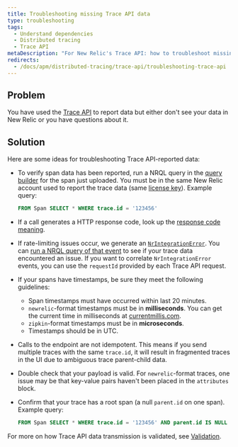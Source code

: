 ```yaml
---
title: Troubleshooting missing Trace API data
type: troubleshooting
tags:
  - Understand dependencies
  - Distributed tracing
  - Trace API
metaDescription: "For New Relic's Trace API: how to troubleshoot missing trace data."
redirects:
  - /docs/apm/distributed-tracing/trace-api/troubleshooting-trace-api
---
```


## Problem

You have used the [Trace API](/docs/apm/distributed-tracing/trace-api/introduction-new-relic-trace-api) to report data but either don't see your data in New Relic or you have questions about it. 

## Solution

Here are some ideas for troubleshooting Trace API-reported data:

* To verify span data has been reported, run a NRQL query in the [query builder](https://one.newrelic.com/launcher/nr1-core.home#pane=eyJuZXJkbGV0SWQiOiJucjEtY29yZS5zZWFyY2gtcm9vdCJ9&overlay=eyJvdmVybGF5SWQiOiJ3YW5kYS1kYXRhLWV4cGxvcmF0aW9uLm5ycWwtZWRpdG9yIiwibmVyZGxldElkIjoid2FuZGEtZGF0YS1leHBsb3JhdGlvbi5kYXRhLWV4cGxvcmVyIiwiaW5pdGlhbEFjdGl2ZUludGVyZmFjZSI6Im5ycWxFZGl0b3IiLCJpbml0aWFsQWNjb3VudElkIjoxfQ==) for the span just uploaded. You must be in the same New Relic account used to report the trace data (same [license key](/docs/apis/intro-apis/new-relic-api-keys/#license-key)). Example query:

  ```sql
  FROM Span SELECT * WHERE trace.id = '123456'
  ```
* If a call generates a HTTP response code, look up the [response code meaning](/docs/understand-dependencies/distributed-tracing/trace-api/trace-api-general-requirements-limits#status-codes).
* If rate-limiting issues occur, we generate an [`NrIntegrationError`](/docs/telemetry-data-platform/manage-data/nrintegrationerror). You can [run a NRQL query of that event](https://one.newrelic.com/launcher/nr1-core.home?pane=eyJuZXJkbGV0SWQiOiJucjEtY29yZS5ob21lLXNjcmVlbiJ9&overlay=eyJuZXJkbGV0SWQiOiJ3YW5kYS1kYXRhLWV4cGxvcmF0aW9uLmRhdGEtZXhwbG9yZXIiLCJpbml0aWFsQWN0aXZlSW50ZXJmYWNlIjoibnJxbEVkaXRvciIsImluaXRpYWxBY2NvdW50SWQiOjI0NTkxMTUsImluaXRpYWxOcnFsVmFsdWUiOiIiLCJpbml0aWFsUXVlcmllcyI6W3siYWNjb3VudElkIjoyNDU5MTE1LCJucnFsIjoiRlJPTSBOckludGVncmF0aW9uRXJyb3Igc2VsZWN0ICogIn1dLCJpbml0aWFsQ2hhcnRTZXR0aW5ncyI6eyJjaGFydFR5cGUiOiJDSEFSVF9UQUJMRSJ9fQ==) to see if your trace data encountered an issue. If you want to correlate `NrIntegrationError` events, you can use the `requestId` provided by each Trace API request.
* If your spans have timestamps, be sure they meet the following guidelines:
  * Span timestamps must have occurred within last 20 minutes.
  * `newrelic`-format timestamps must be in **milliseconds**. You can get the current time in milliseconds at [currentmillis.com](https://currentmillis.com).
  * `zipkin`-format timestamps must be in **microseconds**.
  * Timestamps should be in UTC.
* Calls to the endpoint are not idempotent. This means if you send multiple traces with the same `trace.id`, it will result in fragmented traces in the UI due to ambiguous trace parent-child data.
* Double check that your payload is valid. For `newrelic`-format traces, one issue may be that key-value pairs haven't been placed in the `attributes` block.
* Confirm that your trace has a root span (a null `parent.id` on one span). Example query:

  ```sql
  FROM Span SELECT * WHERE trace.id = '123456' AND parent.id IS NULL
  ```

For more on how Trace API data transmission is validated, see [Validation](/docs/apm/distributed-tracing/trace-api/trace-api-endpoint-requirements-limits#response-validation).
